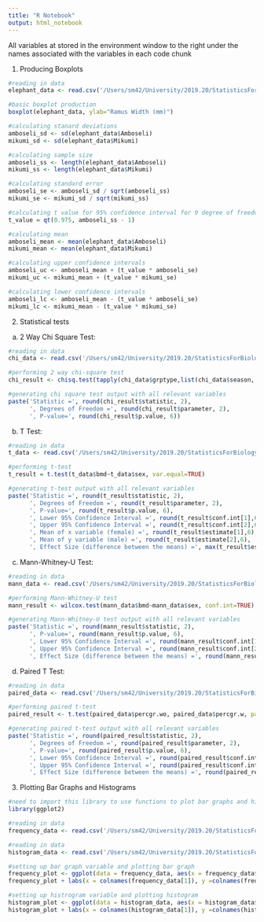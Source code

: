 ```yaml
---
title: "R Notebook"
output: html_notebook
---
```


All variables at stored in the environment window to the right under the names associated with the variables in each code chunk

1) Producing Boxplots

```r
#reading in data
elephant_data <- read.csv('/Users/sm42/University/2019.20/StatisticsForBiology/01.06.20/ElephantData.csv')
```

```r
#basic boxplot production
boxplot(elephant_data, ylab="Ramus Width (mm)")
```

```r
#calculating stanard deviations
amboseli_sd <- sd(elephant_data$Amboseli)
mikumi_sd <- sd(elephant_data$Mikumi)
```

```r
#calculating sample size
amboseli_ss <- length(elephant_data$Amboseli)
mikumi_ss <- length(elephant_data$Mikumi)
```

```r
#calculating standard error
amboseli_se <- amboseli_sd / sqrt(amboseli_ss)
mikumi_se <- mikumi_sd / sqrt(mikumi_ss)
```

```r
#calculating t value for 95% confidence interval for 9 degree of freedom
t_value = qt(0.975, amboseli_ss - 1)
```

```r
#calculating mean
amboseli_mean <- mean(elephant_data$Amboseli)
mikumi_mean <- mean(elephant_data$Mikumi)
```

```r
#calculating upper confidence intervals
amboseli_uc <- amboseli_mean + (t_value * amboseli_se)
mikumi_uc <- mikumi_mean + (t_value * mikumi_se)
```

```r
#calculating lower confidence intervals
amboseli_lc <- amboseli_mean - (t_value * amboseli_se)
mikumi_lc <- mikumi_mean - (t_value * mikumi_se)
```

2) Statistical tests

a) 2 Way Chi Square Test:

```r
#reading in data
chi_data <- read.csv('/Users/sm42/University/2019.20/StatisticsForBiology/15.06.20/TwoWayChiSquaredData.csv')
```

```r
#performing 2 way chi-square test
chi_result <- chisq.test(tapply(chi_data$grptype,list(chi_data$season, chi_data$grptype),length))
```

```r
#generating chi square test output with all relevant variables
paste('Statistic =', round(chi_result$statistic, 2),
      ', Degrees of Freedom =', round(chi_result$parameter, 2),
      ', P-value=', round(chi_result$p.value, 6))
```

b) T Test:

```r
#reading in data
t_data <- read.csv('/Users/sm42/University/2019.20/StatisticsForBiology/15.06.20/TTestData.csv')
```

```r
#performing t-test
t_result = t.test(t_data$bmd~t_data$sex, var.equal=TRUE)
```

```r
#generating t-test output with all relevant variables
paste('Statistic =', round(t_result$statistic, 2),
      ', Degrees of Freedom =', round(t_result$parameter, 2),
      ', P-value=', round(t_result$p.value, 6),
      ', Lower 95% Confidence Interval =', round(t_result$conf.int[1],6), 
      ', Upper 95% Confidence Interval =', round(t_result$conf.int[2],6),
      ', Mean of x variable (female) =', round(t_result$estimate[1],6), 
      ', Mean of y variable (male) =', round(t_result$estimate[2],6),
      ', Effect Size (difference between the means) =', max(t_result$estimate) - min(t_result$estimate))
```

c) Mann-Whitney-U Test:

```r
#reading in data
mann_data <- read.csv('/Users/sm42/University/2019.20/StatisticsForBiology/15.06.20/MannWhitUData.csv')
```

```r
#performing Mann-Whitney-U test
mann_result <- wilcox.test(mann_data$bmd~mann_data$sex, conf.int=TRUE)
```

```r
#generating Mann-Whitney-U test output with all relevant variables
paste('Statistic =', round(mann_result$statistic, 2),
      ', P-value=', round(mann_result$p.value, 6),
      ', Lower 95% Confidence Interval =', round(mann_result$conf.int[1],6), 
      ', Upper 95% Confidence Interval =', round(mann_result$conf.int[2],6),
      ', Effect Size (difference between the means) =', round(mann_result$estimate, 6))
```

d) Paired T Test:

```r
#reading in data
paired_data <- read.csv('/Users/sm42/University/2019.20/StatisticsForBiology/15.06.20/PairedTTestData.csv')
```

```r
#performing paired t-test
paired_result <- t.test(paired_data$percgr.wo, paired_data$percgr.w, paired = TRUE)
```

```r
#generating paired t-test output with all relevant variables
paste('Statistic =', round(paired_result$statistic, 2),
      ', Degrees of Freedom =', round(paired_result$parameter, 2),
      ', P-value=', round(paired_result$p.value, 6),
      ', Lower 95% Confidence Interval =', round(paired_result$conf.int[1],6), 
      ', Upper 95% Confidence Interval =', round(paired_result$conf.int[2],6),
      ', Effect Size (difference between the means) =', round(paired_result$estimate, 6))
```

3) Plotting Bar Graphs and Histograms

```r
#need to import this library to use functions to plot bar graphs and histograms
library(ggplot2)
```

```r
#reading in data
frequency_data <- read.csv('/Users/sm42/University/2019.20/StatisticsForBiology/25.05.20/Frequency_data.csv')
```

```r
#reading in data
histogram_data <- read.csv('/Users/sm42/University/2019.20/StatisticsForBiology/25.05.20/Histogram_data.csv')
```

```r
#setting up bar graph variable and plotting bar graph
frequency_plot <- ggplot(data = frequency_data, aes(x = frequency_data$NumbeofTrees, y = frequency_data$NumberofRookeries)) + geom_col()
frequency_plot + labs(x = colnames(frequency_data[1]), y =colnames(frequency_data[2]))
```

```r
#setting up histrogram variable and plotting histogram
histogram_plot <- ggplot(data = histogram_data, aes(x = histogram_data$LengthofClass, y = histogram_data$NumberofSperm)) + geom_histogram(stat="identity")
histogram_plot + labs(x = colnames(histogram_data[1]), y =colnames(histogram_data[2]))
```


